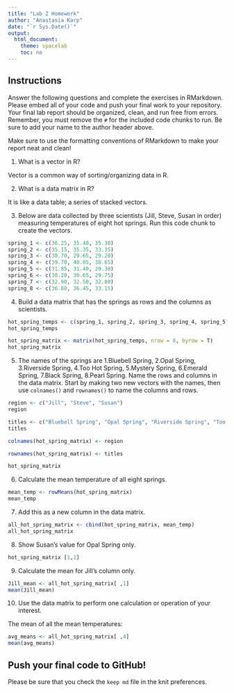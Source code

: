 ```yaml
---
title: "Lab 2 Homework"
author: "Anastasia Karp"
date: "`r Sys.Date()`"
output:
  html_document:
    theme: spacelab
    toc: no
---
```


## Instructions
Answer the following questions and complete the exercises in RMarkdown. Please embed all of your code and push your final work to your repository. Your final lab report should be organized, clean, and run free from errors. Remember, you must remove the `#` for the included code chunks to run. Be sure to add your name to the author header above.  

Make sure to use the formatting conventions of RMarkdown to make your report neat and clean!  

1. What is a vector in R?  

Vector is a common way of sorting/organizing data in R.

2. What is a data matrix in R?  

It is like a data table; a series of stacked vectors.

3. Below are data collected by three scientists (Jill, Steve, Susan in order) measuring temperatures of eight hot springs. Run this code chunk to create the vectors.  
```r
spring_1 <- c(36.25, 35.40, 35.30)
spring_2 <- c(35.15, 35.35, 33.35)
spring_3 <- c(30.70, 29.65, 29.20)
spring_4 <- c(39.70, 40.05, 38.65)
spring_5 <- c(31.85, 31.40, 29.30)
spring_6 <- c(30.20, 30.65, 29.75)
spring_7 <- c(32.90, 32.50, 32.80)
spring_8 <- c(36.80, 36.45, 33.15)
```

4. Build a data matrix that has the springs as rows and the columns as scientists.  

```r
hot_spring_temps <- c(spring_1, spring_2, spring_3, spring_4, spring_5, spring_6, spring_7, spring_8)
hot_spring_temps
```

```r
hot_spring_matrix <- matrix(hot_spring_temps, nrow = 8, byrow = T)
hot_spring_matrix
```
5. The names of the springs are 1.Bluebell Spring, 2.Opal Spring, 3.Riverside Spring, 4.Too Hot Spring, 5.Mystery Spring, 6.Emerald Spring, 7.Black Spring, 8.Pearl Spring. Name the rows and columns in the data matrix. Start by making two new vectors with the names, then use `colnames()` and `rownames()` to name the columns and rows.

```r
region <- c("Jill", "Steve", "Susan")
region
```
```r
titles <- c("Bluebell Spring", "Opal Spring", "Riverside Spring", "Too Hot Spring", "Mystery Spring", "Emerald Spring", "Black Spring", "Pearl Spring")
titles
```
```r
colnames(hot_spring_matrix) <- region
```

```r
rownames(hot_spring_matrix) <- titles
```

```r
hot_spring_matrix
```



6. Calculate the mean temperature of all eight springs.


```r
mean_temp <- rowMeans(hot_spring_matrix)
mean_temp
```
7. Add this as a new column in the data matrix. 

```r
all_hot_spring_matrix <- cbind(hot_spring_matrix, mean_temp)
all_hot_spring_matrix
```


8. Show Susan's value for Opal Spring only.

```r
hot_spring_matrix [1,1]
```


9. Calculate the mean for Jill's column only.  

```r
Jill_mean <- all_hot_spring_matrix[ ,1]
mean(Jill_mean)
```


10. Use the data matrix to perform one calculation or operation of your interest.

The mean of all the mean temperatures:
```r
avg_means <- all_hot_spring_matrix[ ,4]
mean(avg_means)
```


## Push your final code to GitHub!
Please be sure that you check the `keep md` file in the knit preferences.  